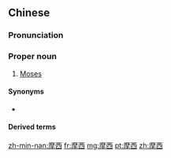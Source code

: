 ==Chinese==
{{zh-forms|gloss=-}}
{{wikipedia|lang=zh}}

===Pronunciation===
{{zh-pron
|m=Móxī
|c=mo1 sai1
|h=pfs=Mô-sî
|mn=Mô͘-se
|cat=pn
}}

===Proper noun===
{{zh-proper noun}}

# [[Moses]]

====Synonyms====
* {{qualifier|Catholic}} {{zh-l|梅瑟}}

====Derived terms====
{{zh-der|摩西五經}}

{{zh-cat|Biblical characters}}

[[zh-min-nan:摩西]]
[[fr:摩西]]
[[mg:摩西]]
[[pt:摩西]]
[[zh:摩西]]
